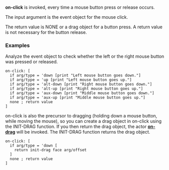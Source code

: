 '''on-click''' is invoked, every time a mouse button press or release occurs.

The input argument is the event object for the mouse click.

The return value is NONE or a drag object for a button press. A return value is not necessary for the button release.

===Examples===

Analyze the event object to check whether the left or the right mouse button was pressed or released.

<pre>
on-click: [
  if arg/type = 'down [print "Left mouse button goes down."]
  if arg/type = 'up [print "Left mouse button goes up."]
  if arg/type = 'alt-down [print "Right mouse button goes down."]
  if arg/type = 'alt-up [print "Right mouse button goes up."]
  if arg/type = 'aux-down [print "Middle mouse button goes down."]
  if arg/type = 'aux-up [print "Middle mouse button goes up."]
  none ; return value
]
</pre>

on-click is also the precursor to dragging (holding down a mouse button, while moving the mouse), so  you can create a drag object in on-click using the INIT-DRAG function. If you then return the drag object, the actor '''[[The Face Object Field - Actors - on-drag|on-drag]]''' will be invoked. The INIT-DRAG function returns the drag object.

<pre>
on-click: [
  if arg/type = 'down [
    return init-drag face arg/offset
  ]
  none ; return value
]
</pre>